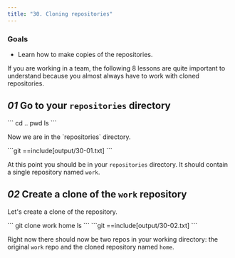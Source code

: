 ```yaml
---
title: "30. Cloning repositories"
---
```


### Goals

- Learn how to make copies of the repositories.

If you are working in a team, the following 8 lessons are quite important to understand because you almost always have to work with cloned repositories.

## _01_ Go to your `repositories` directory

<Run>
```
cd ..
pwd
ls
```
</Run>

<p className="highlight">Now we are in the `repositories` directory.</p>

<Output>
```git
==include[output/30-01.txt]
```
</Output>

At this point you should be in your `repositories` directory. It should contain a single repository named `work`.

## _02_ Create a clone of the `work` repository

Let's create a clone of the repository.

<Run>
```
git clone work home
ls
```
</Run>

<Output>
```git
==include[output/30-02.txt]
```
</Output>

Right now there should now be two repos in your working directory: the original `work` repo and the cloned repository named `home`.

